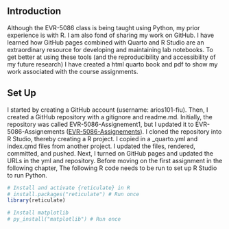 ## Introduction {.unnumbered}

Although the EVR-5086 class is being taught using Python, my prior experience is with R. I am also fond of sharing my work on GitHub. I have learned how GitHub pages combined with Quarto and R Studio are an extraordinary resource for developing and maintaining lab notebooks. To get better at using these tools (and the reproducibility and accessibility of my future research) I have created a html quarto book and pdf to show my work associated with the course assignments.

## Set Up {.unnumbered}

I started by creating a GitHub account (username: arios101-fiu). Then, I created a GitHub repository with a gitignore and readme.md. Initially, the repository was called EVR-5086-Assignement1, but I updated it to EVR-5086-Assignements ([EVR-5086-Assignements](https://github.com/arios101-fiu/EVR-5086-Assignement1)). I cloned the repository into R Studio, thereby creating a R project. I copied in a \_quarto.yml and index.qmd files from another project. I updated the files, rendered, committed, and pushed. Next, I turned on GitHub pages and updated the URLs in the yml and repository. Before moving on the first assignment in the following chapter, The following R code needs to be run to set up R Studio to run Python.

```r
# Install and activate {reticulate} in R 
# install.packages("reticulate") # Run once
library(reticulate)

# Install matplotlib
# py_install("matplotlib") # Run once
```